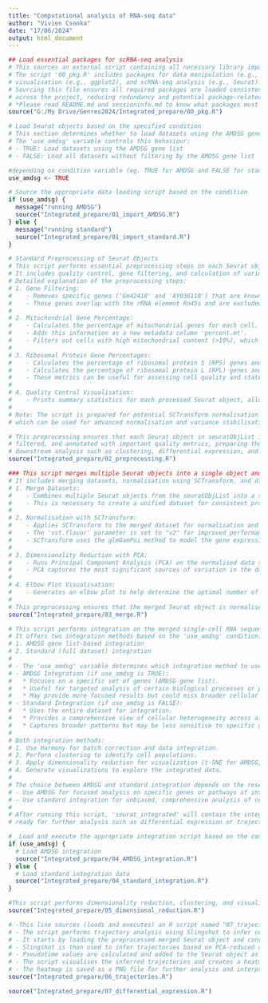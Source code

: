 ---
title: "Computational analysis of RNA-seq data"
author: "Vivien Csonka"
date: "17/06/2024"
output: html_document
---

```{r setup, message=FALSE}
## Load essential packages for scRNA-seq analysis
# This sources an external script containing all necessary library imports.
# The script '00_pkg.R' includes packages for data manipulation (e.g., dplyr),
# visualisation (e.g., ggplot2), and scRNA-seq analysis (e.g., Seurat).
# Sourcing this file ensures all required packages are loaded consistently
# across the project, reducing redundancy and potential package-related errors.
# *Please read README.md and sessioninfo.md to know what packages must be installed before running R scripts*
source("G:/My Drive/Genres2024/Integrated_prepare/00_pkg.R")
```


```{r load_seurat, message=TRUE}
# Load Seurat objects based on the specified condition
# This section determines whether to load datasets using the AMDSG gene list or the standard method.
# The 'use_amdsg' variable controls this behaviour:
# - TRUE: Load datasets using the AMDSG gene list
# - FALSE: Load all datasets without filtering by the AMDSG gene list

#depending on condition variable (eg. TRUE for AMDSG and FALSE for standard) ***set this to TRUE if you want to run AMDSG genes, FALSE if you want to run standard ***
use_amdsg <- TRUE

# Source the appropriate data loading script based on the condition
if (use_amdsg) {
  message("running AMDSG")
  source("Integrated_prepare/01_import_AMDSG.R")
} else {
  message("running standard")
  source("Integrated_prepare/01_import_standard.R")
}
```


```{r standard_reprocessing}
# Standard Preprocessing of Seurat Objects
# This script performs essential preprocessing steps on each Seurat object in the seuratObjList.
# It includes quality control, gene filtering, and calculation of various metadata.
# Detailed explanation of the preprocessing steps:
# 1. Gene Filtering:
#    - Removes specific genes ('Gm42418' and 'AY036118') that are known to represent rRNA contamination.
#    - These genes overlap with the rRNA element Rn45s and are excluded to improve data quality.
#
# 2. Mitochondrial Gene Percentage:
#    - Calculates the percentage of mitochondrial genes for each cell.
#    - Adds this information as a new metadata column 'percent.mt'.
#    - Filters out cells with high mitochondrial content (>10%), which often indicates low-quality or dying cells.
#
# 3. Ribosomal Protein Gene Percentages:
#    - Calculates the percentage of ribosomal protein S (RPS) genes and adds it as 'percent.rps'.
#    - Calculates the percentage of ribosomal protein L (RPL) genes and adds it as 'percent.rpl'.
#    - These metrics can be useful for assessing cell quality and state.
#
# 4. Quality Control Visualisation:
#    - Prints summary statistics for each processed Seurat object, allowing for quick assessment of the dataset.
#
# Note: The script is prepared for potential SCTransform normalisation (currently commented out),
# which can be used for advanced normalisation and variance stabilisation if needed.

# This preprocessing ensures that each Seurat object in seuratObjList is cleaned, 
# filtered, and annotated with important quality metrics, preparing the data for 
# downstream analysis such as clustering, differential expression, and trajectory inference.
source("Integrated_prepare/02_preprocessing.R")
```


```{r merge}
### This script merges multiple Seurat objects into a single object and performs essential preprocessing steps.
# It includes merging datasets, normalisation using SCTransform, and dimensionality reduction using PCA.
# 1. Merge Datasets:
#    - Combines multiple Seurat objects from the seuratObjList into a single Seurat object.
#    - This is necessary to create a unified dataset for consistent preprocessing and analysis.
#
# 2. Normalisation with SCTransform:
#    - Applies SCTransform to the merged dataset for normalisation and variance stabilisation.
#    - The 'vst.flavor' parameter is set to "v2" for improved performance and accuracy.
#    - SCTransform uses the glmGamPoi method to model the gene expression counts.
#
# 3. Dimensionality Reduction with PCA:
#    - Runs Principal Component Analysis (PCA) on the normalised data to reduce its dimensionality.
#    - PCA captures the most significant sources of variation in the data.
#
# 4. Elbow Plot Visualisation:
#    - Generates an elbow plot to help determine the optimal number of principal components to use in downstream analysis.
#
# This preprocessing ensures that the merged Seurat object is normalised, dimensionally reduced, and ready for further analysis such as clustering and integration.
source("Integrated_prepare/03_merge.R")
```


```{r integrate}
# This script performs integration on the merged single-cell RNA sequencing datasets.
# It offers two integration methods based on the 'use_amdsg' condition:
# 1. AMDSG gene list-based integration
# 2. Standard (full dataset) integration
#
# - The 'use_amdsg' variable determines which integration method to use.
# - AMDSG Integration (if use_amdsg is TRUE):
#   * Focuses on a specific set of genes (AMDSG gene list).
#   * Useful for targeted analysis of certain biological processes or pathways.
#   * May provide more focused results but could miss broader cellular differences.
# - Standard Integration (if use_amdsg is FALSE):
#   * Uses the entire dataset for integration.
#   * Provides a comprehensive view of cellular heterogeneity across all genes.
#   * Captures broader patterns but may be less sensitive to specific gene sets.
#
# Both integration methods:
# 1. Use Harmony for batch correction and data integration.
# 2. Perform clustering to identify cell populations.
# 3. Apply dimensionality reduction for visualization (t-SNE for AMDSG, UMAP for standard).
# 4. Generate visualizations to explore the integrated data.
#
# The choice between AMDSG and standard integration depends on the research question:
# - Use AMDSG for focused analysis on specific genes or pathways of interest.
# - Use standard integration for unbiased, comprehensive analysis of cellular heterogeneity.
#
# After running this script, 'seurat_integrated' will contain the integrated dataset,
# ready for further analysis such as differential expression or trajectory inference.

#  Load and execute the appropriate integration script based on the condition
if (use_amdsg) {
  # Load AMDSG integration
  source("Integrated_prepare/04_AMDSG_integration.R")
} else {
  # Load standard integration data
  source("Integrated_prepare/04_standard_integration.R")
}
```


```{r dimensional reduction}
#This script performs dimensionality reduction, clustering, and visualisation on the merged single-cell RNA sequencing data.
source("Integrated_prepare/05_dimensional_reduction.R")
```

```{r trajectory and pseudotime}
# -This line sources (loads and executes) an R script named "07_trajectories.R" located in the specified directory.
# - The script performs trajectory analysis using Slingshot to infer cellular trajectories and order cells along pseudotime.
# - It starts by loading the preprocessed merged Seurat object and converting it to a SingleCellExperiment object.
# - Slingshot is then used to infer trajectories based on PCA-reduced dimensions and cluster labels.
# - Pseudotime values are calculated and added to the Seurat object as metadata.
# - The script visualises the inferred trajectories and creates a heatmap to show gene expression changes along pseudotime.
# - The heatmap is saved as a PNG file for further analysis and interpretation.
source("Integrated_prepare/06_trajectories.R")
```

```{r differential expression}

source("Integrated_prepare/07_differential_expression.R")
```




